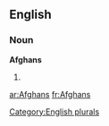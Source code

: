 
==English==

===Noun===
'''Afghans'''

# {{plural of|[[Afghan]]}}

[[Category:English plurals]]

[[ar:Afghans]]
[[fr:Afghans]]